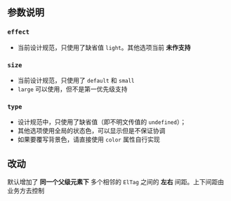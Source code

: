 
<Meta of={TagStories} />

## 参数说明

### `effect`

* 当前设计规范，只使用了缺省值 `light`。其他选项当前 **未作支持**

### `size`

* 当前设计规范，只使用了 `default` 和 `small`
* `large` 可以使用，但不是第一优先级支持


### `type`

* 设计规范中，只使用了缺省值（即不明文传值的 `undefined`）；
* 其他选项使用全局的状态色，可以显示但是不保证协调
* 如果要覆写背景色，请直接使用 `color` 属性自行实现

## 改动

默认增加了 **同一个父级元素下** 多个相邻的 `ElTag` 之间的 **左右** 间距。上下间距由业务方去控制